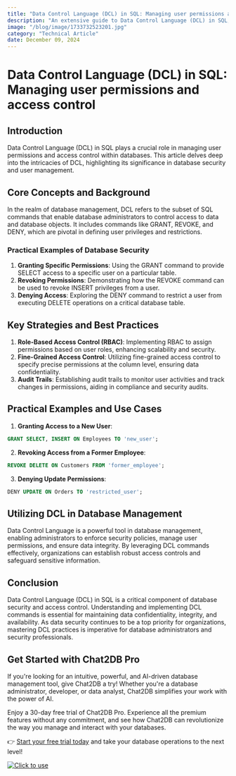 ```yaml
---
title: "Data Control Language (DCL) in SQL: Managing user permissions and access control"
description: "An extensive guide to Data Control Language (DCL) in SQL, focusing on managing user permissions and access control for databases."
image: "/blog/image/1733732523201.jpg"
category: "Technical Article"
date: December 09, 2024
---
```


# Data Control Language (DCL) in SQL: Managing user permissions and access control

## Introduction
Data Control Language (DCL) in SQL plays a crucial role in managing user permissions and access control within databases. This article delves deep into the intricacies of DCL, highlighting its significance in database security and user management.

## Core Concepts and Background
In the realm of database management, DCL refers to the subset of SQL commands that enable database administrators to control access to data and database objects. It includes commands like GRANT, REVOKE, and DENY, which are pivotal in defining user privileges and restrictions.

### Practical Examples of Database Security
1. **Granting Specific Permissions**: Using the GRANT command to provide SELECT access to a specific user on a particular table.
2. **Revoking Permissions**: Demonstrating how the REVOKE command can be used to revoke INSERT privileges from a user.
3. **Denying Access**: Exploring the DENY command to restrict a user from executing DELETE operations on a critical database table.

## Key Strategies and Best Practices
1. **Role-Based Access Control (RBAC)**: Implementing RBAC to assign permissions based on user roles, enhancing scalability and security.
2. **Fine-Grained Access Control**: Utilizing fine-grained access control to specify precise permissions at the column level, ensuring data confidentiality.
3. **Audit Trails**: Establishing audit trails to monitor user activities and track changes in permissions, aiding in compliance and security audits.

## Practical Examples and Use Cases
1. **Granting Access to a New User**:
```sql
GRANT SELECT, INSERT ON Employees TO 'new_user';
```
2. **Revoking Access from a Former Employee**:
```sql
REVOKE DELETE ON Customers FROM 'former_employee';
```
3. **Denying Update Permissions**:
```sql
DENY UPDATE ON Orders TO 'restricted_user';
```

## Utilizing DCL in Database Management
Data Control Language is a powerful tool in database management, enabling administrators to enforce security policies, manage user permissions, and ensure data integrity. By leveraging DCL commands effectively, organizations can establish robust access controls and safeguard sensitive information.

## Conclusion
Data Control Language (DCL) in SQL is a critical component of database security and access control. Understanding and implementing DCL commands is essential for maintaining data confidentiality, integrity, and availability. As data security continues to be a top priority for organizations, mastering DCL practices is imperative for database administrators and security professionals.

## Get Started with Chat2DB Pro

If you're looking for an intuitive, powerful, and AI-driven database management tool, give Chat2DB a try! Whether you're a database administrator, developer, or data analyst, Chat2DB simplifies your work with the power of AI.

Enjoy a 30-day free trial of Chat2DB Pro. Experience all the premium features without any commitment, and see how Chat2DB can revolutionize the way you manage and interact with your databases.

👉 [Start your free trial today](https://chat2db.ai/pricing) and take your database operations to the next level!


[![Click to use](/image/blog/bg/chat2db.jpg)](https://chat2db.ai/)
